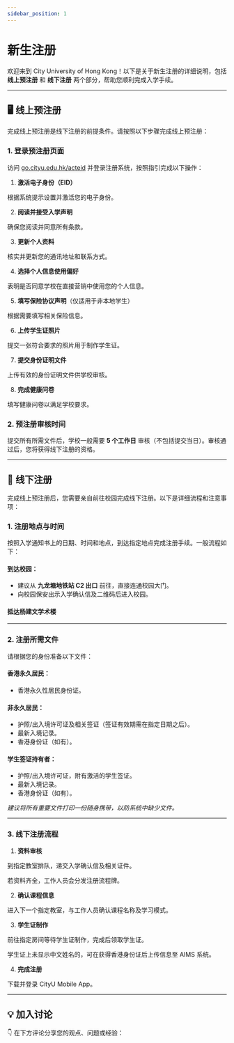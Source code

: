 ```yaml
---
sidebar_position: 1
---
```



# 新生注册
欢迎来到 City University of Hong Kong！以下是关于新生注册的详细说明，包括 **线上预注册** 和 **线下注册** 两个部分，帮助您顺利完成入学手续。

---

## 🖥️ **线上预注册**

完成线上预注册是线下注册的前提条件。请按照以下步骤完成线上预注册：

### 1. **登录预注册页面**
访问 [go.cityu.edu.hk/acteid](https://go.cityu.edu.hk/acteid) 并登录注册系统，按照指引完成以下操作：

1. **激活电子身份（EID）**

根据系统提示设置并激活您的电子身份。

2. **阅读并接受入学声明**

确保您阅读并同意所有条款。

3. **更新个人资料**

核实并更新您的通讯地址和联系方式。

4. **选择个人信息使用偏好**

表明是否同意学校在直接营销中使用您的个人信息。

5. **填写保险协议声明**（仅适用于非本地学生）

根据需要填写相关保险信息。

6. **上传学生证照片**

提交一张符合要求的照片用于制作学生证。

7. **提交身份证明文件**

上传有效的身份证明文件供学校审核。

8. **完成健康问卷**

填写健康问卷以满足学校要求。

### 2. **预注册审核时间**
提交所有所需文件后，学校一般需要 **5 个工作日** 审核（不包括提交当日）。审核通过后，您将获得线下注册的资格。

---

## 🏫 **线下注册**

完成线上预注册后，您需要亲自前往校园完成线下注册。以下是详细流程和注意事项：

### 1. **注册地点与时间**
按照入学通知书上的日期、时间和地点，到达指定地点完成注册手续。一般流程如下：

#### 到达校园：
- 建议从 **九龙塘地铁站 C2 出口** 前往，直接连通校园大门。
- 向校园保安出示入学确认信及二维码后进入校园。

#### 抵达杨建文学术楼

---

### 2. **注册所需文件**
请根据您的身份准备以下文件：

#### 香港永久居民：
- 香港永久性居民身份证。

#### 非永久居民：
- 护照/出入境许可证及相关签证（签证有效期需在指定日期之后）。
- 最新入境记录。
- 香港身份证（如有）。

#### 学生签证持有者：
- 护照/出入境许可证，附有激活的学生签证。
- 最新入境记录。
- 香港身份证（如有）。

*建议将所有重要文件打印一份随身携带，以防系统中缺少文件。*

---

### 3. **线下注册流程**
1. **资料审核**

到指定教室排队，递交入学确认信及相关证件。

若资料齐全，工作人员会分发注册流程牌。

2. **确认课程信息**

进入下一个指定教室，与工作人员确认课程名称及学习模式。

3. **学生证制作**

前往指定房间等待学生证制作，完成后领取学生证。

学生证上未显示中文姓名的，可在获得香港身份证后上传信息至 AIMS 系统。

4. **完成注册**

下载并登录 CityU Mobile App。

---

## **💡 加入讨论**

👇 在下方评论分享您的观点、问题或经验：
<Utterances />
